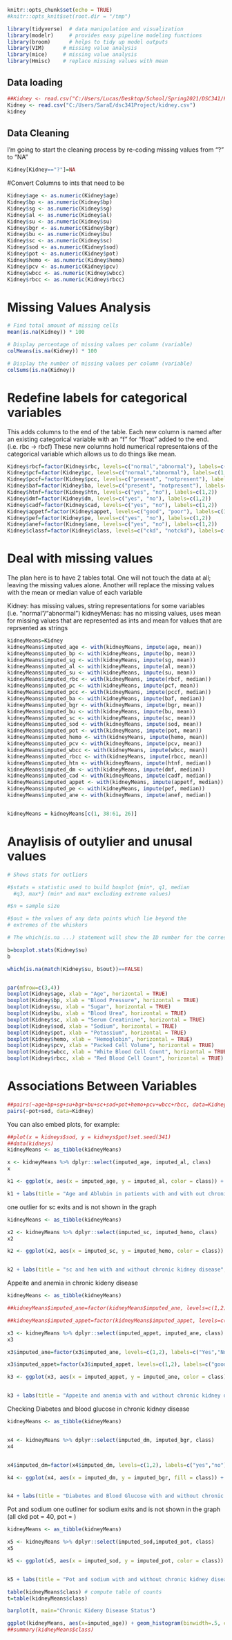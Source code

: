 ```r
knitr::opts_chunk$set(echo = TRUE)
#knitr::opts_knit$set(root.dir = "/tmp") 
```

```r
library(tidyverse)  # data manipulation and visualization
library(modelr)     # provides easy pipeline modeling functions
library(broom)      # helps to tidy up model outputs
library(VIM)      # missing value analysis
library(mice)     # missing value analysis
library(Hmisc)    # replace missing values with mean
```


## Data loading
```r
##Kidney <- read.csv("C:/Users/Lucas/Desktop/School/Spring2021/DSC341/Final Project/Chronic_Kidney_Disease/kidney.csv")
Kidney <- read.csv("C:/Users/SaraE/dsc341Project/kidney.csv")
kidney
```
## Data Cleaning

I'm going to start the cleaning process by re-coding missing values from "?" to "NA"
```r
Kidney[Kidney=="?"]=NA
```


#Convert Columns to ints that need to be
```r

Kidney$age <- as.numeric(Kidney$age)
Kidney$bp <- as.numeric(Kidney$bp)
Kidney$sg <- as.numeric(Kidney$sg)
Kidney$al <- as.numeric(Kidney$al)
Kidney$su <- as.numeric(Kidney$su)
Kidney$bgr <- as.numeric(Kidney$bgr)
Kidney$bu <- as.numeric(Kidney$bu)
Kidney$sc <- as.numeric(Kidney$sc)
Kidney$sod <- as.numeric(Kidney$sod)
Kidney$pot <- as.numeric(Kidney$pot)
Kidney$hemo <- as.numeric(Kidney$hemo)
Kidney$pcv <- as.numeric(Kidney$pcv)
Kidney$wbcc <- as.numeric(Kidney$wbcc)
Kidney$rbcc <- as.numeric(Kidney$rbcc)
```



# Missing Values Analysis

```r

# Find total amount of missing cells
mean(is.na(Kidney)) * 100

# Display percentage of missing values per column (variable)
colMeans(is.na(Kidney)) * 100

# Display the number of missing values per column (variable)
colSums(is.na(Kidney))

```


# Redefine labels for categorical variables 

This adds columns to the end of the table. Each new column is named after an existing categorical variable with an "f" for "float" added to the end. (i.e. rbc -> rbcf) These new columns hold numerical representaions of the categorical variable which allows us to do things like mean. 
```r

Kidney$rbcf=factor(Kidney$rbc, levels=c("normal","abnormal"), labels=c(1, 2))
Kidney$pcf=factor(Kidney$pc, levels=c("normal","abnormal"), labels=c(1, 2))
Kidney$pccf=factor(Kidney$pcc, levels=c("present", "notpresent"), labels=c(1,2))
Kidney$baf=factor(Kidney$ba, levels=c("present", "notpresent"), labels=c(1,2))
Kidney$htnf=factor(Kidney$htn, levels=c("yes", "no"), labels=c(1,2))
Kidney$dmf=factor(Kidney$dm, levels=c("yes", "no"), labels=c(1,2))
Kidney$cadf=factor(Kidney$cad, levels=c("yes", "no"), labels=c(1,2))
Kidney$appetf=factor(Kidney$appet, levels=c("good", "poor"), labels=c(1,2))
Kidney$pef=factor(Kidney$pe, levels=c("yes", "no"), labels=c(1,2))
Kidney$anef=factor(Kidney$ane, levels=c("yes", "no"), labels=c(1,2))
Kidney$classf=factor(Kidney$class, levels=c("ckd", "notckd"), labels=c(1,2))

```


# Deal with missing values

The plan here is to have 2 tables total. One will not touch the data at all; leaving the missing values alone. Another will replace the missing values with the mean or median value of each variable

Kidney: has missing values, string representations for some variables (i.e. "normal"/"abnormal")
kidneyMenas: has no missing values, uses mean for missing values that are represented as ints and mean for values that are reprsented as strings

```r

kidneyMeans=Kidney
kidneyMeans$imputed_age <- with(kidneyMeans, impute(age, mean))
kidneyMeans$imputed_bp <- with(kidneyMeans, impute(bp, mean))
kidneyMeans$imputed_sg <- with(kidneyMeans, impute(sg, mean))
kidneyMeans$imputed_al <- with(kidneyMeans, impute(al, mean))
kidneyMeans$imputed_su <- with(kidneyMeans, impute(su, mean))
kidneyMeans$imputed_rbc <- with(kidneyMeans, impute(rbcf, median))
kidneyMeans$imputed_pc <- with(kidneyMeans, impute(pcf, mean))
kidneyMeans$imputed_pcc <- with(kidneyMeans, impute(pccf, median))
kidneyMeans$imputed_ba <- with(kidneyMeans, impute(baf, median))
kidneyMeans$imputed_bgr <- with(kidneyMeans, impute(bgr, mean))
kidneyMeans$imputed_bu <- with(kidneyMeans, impute(bu, mean))
kidneyMeans$imputed_sc <- with(kidneyMeans, impute(sc, mean))
kidneyMeans$imputed_sod <- with(kidneyMeans, impute(sod, mean))
kidneyMeans$imputed_pot <- with(kidneyMeans, impute(pot, mean))
kidneyMeans$imputed_hemo <- with(kidneyMeans, impute(hemo, mean))
kidneyMeans$imputed_pcv <- with(kidneyMeans, impute(pcv, mean))
kidneyMeans$imputed_wbcc <- with(kidneyMeans, impute(wbcc, mean))
kidneyMeans$imputed_rbcc <- with(kidneyMeans, impute(rbcc, mean))
kidneyMeans$imputed_htn <- with(kidneyMeans, impute(htnf, median))
kidneyMeans$imputed_dm <- with(kidneyMeans, impute(dmf, median))
kidneyMeans$imputed_cad <- with(kidneyMeans, impute(cadf, median))
kidneyMeans$imputed_appet <- with(kidneyMeans, impute(appetf, median))
kidneyMeans$imputed_pe <- with(kidneyMeans, impute(pef, median))
kidneyMeans$imputed_ane <- with(kidneyMeans, impute(anef, median))


kidneyMeans = kidneyMeans[c(1, 38:61, 26)]

```

# Anaylisis of outylier and unusal values

```r

# Shows stats for outliers

#$stats = statistic used to build boxplot {min*, q1, median
  #q3, max*} (min* and max* excluding extreme values)

#$n = sample size

#$out = the values of any data points which lie beyond the
# extremes of the whiskers

# The which(is.na ...) statement will show the ID number for the corresponding value

b=boxplot.stats(Kidney$su)
b

which(is.na(match(Kidney$su, b$out))==FALSE)


par(mfrow=c(3,4))
boxplot(Kidney$age, xlab = "Age", horizontal = TRUE)
boxplot(Kidney$bp, xlab = "Blood Pressure", horizontal = TRUE)
boxplot(Kidney$su, xlab = "Sugar", horizontal = TRUE)
boxplot(Kidney$bu, xlab = "Blood Urea", horizontal = TRUE)
boxplot(Kidney$sc, xlab = "Serum Creatinine", horizontal = TRUE)
boxplot(Kidney$sod, xlab = "Sodium", horizontal = TRUE)
boxplot(Kidney$pot, xlab = "Potassium", horizontal = TRUE)
boxplot(Kidney$hemo, xlab = "Hemoglobin", horizontal = TRUE)
boxplot(Kidney$pcv, xlab = "Packed Cell Volume", horizontal = TRUE)
boxplot(Kidney$wbcc, xlab = "White Blood Cell Count", horizontal = TRUE)
boxplot(Kidney$rbcc, xlab = "Red Blood Cell Count", horizontal = TRUE)

```

# Associations Between Variables

```r

##pairs(~age+bp+sg+su+bgr+bu+sc+sod+pot+hemo+pcv+wbcc+rbcc, data=Kidney)
pairs(~pot+sod, data=Kidney)

```

You can also embed plots, for example:
```r
##plot(x = kidneys$sod, y = kidneys$pot)set.seed(341)
##data(kidneys)
kidneyMeans <- as_tibble(kidneyMeans)

x <- kidneyMeans %>% dplyr::select(imputed_age, imputed_al, class)
x

k1 <- ggplot(x, aes(x = imputed_age, y = imputed_al, color = class)) + geom_jitter()

k1 + labs(title = "Age and Ablubin in patients with and with out chronic kidney disease", x ="patient age", y="albulim level")

```
one outlier for sc exits and is not shown in the graph
```r
kidneyMeans <- as_tibble(kidneyMeans)

x2 <- kidneyMeans %>% dplyr::select(imputed_sc, imputed_hemo, class)
x2

k2 <- ggplot(x2, aes(x = imputed_sc, y = imputed_hemo, color = class)) + geom_jitter()


k2 + labs(title = "sc and hem with and without chronic kidney disease", x ="Sreum Creatinine", y = "Hemoglobin") + xlim(0,30)

```




Appeite and anemia in chronic kideny disease

```r
kidneyMeans <- as_tibble(kidneyMeans)

##kidneyMeans$imputed_ane=factor(kidneyMeans$imputed_ane, levels=c(1,2), labels=c("Yes","No"))

##kidneyMeans$imputed_appet=factor(kidneyMeans$imputed_appet, levels=c(1,2), labels=c("good","poor"))

x3 <- kidneyMeans %>% dplyr::select(imputed_appet, imputed_ane, class)
x3

x3$imputed_ane=factor(x3$imputed_ane, levels=c(1,2), labels=c("Yes","No"))

x3$imputed_appet=factor(x3$imputed_appet, levels=c(1,2), labels=c("good","poor"))

k3 <- ggplot(x3, aes(x = imputed_appet, y = imputed_ane, color = class)) + geom_jitter()


k3 + labs(title = "Appeite and anemia with and without chronic kidney disease", x ="Appetite", y = "Anemia")

```



Checking Diabetes and blood glucose in chronic kidney disease
```r
kidneyMeans <- as_tibble(kidneyMeans)


x4 <- kidneyMeans %>% dplyr::select(imputed_dm, imputed_bgr, class)
x4


x4$imputed_dm=factor(x4$imputed_dm, levels=c(1,2), labels=c("yes","no"))

k4 <- ggplot(x4, aes(x = imputed_dm, y = imputed_bgr, fill = class)) + geom_bar(stat = "identity")


k4 + labs(title = "Diabetes and Blood Glucose with and without chronic kidney disease", x ="Diabetes", y = "Blood Glucose")
```









Pot and sodium
one outliner for sodium exits and is not shown in the graph (all ckd pot = 40, pot = )
```r
kidneyMeans <- as_tibble(kidneyMeans)

x5 <- kidneyMeans %>% dplyr::select(imputed_sod,imputed_pot, class)
x5

k5 <- ggplot(x5, aes(x = imputed_sod, y = imputed_pot, color = class)) + geom_jitter(width = .1)


k5 + labs(title = "Pot and sodium with and without chronic kidney disease", x ="Sodium", y = "Potasium") +xlim(100,160) + ylim(0,10)

```

```r

table(kidneyMeans$class) # compute table of counts
t=table(kidneyMeans$class)

barplot(t, main="Chronic Kideny Disease Status")

ggplot(kidneyMeans, aes(x=imputed_age)) + geom_histogram(binwidth=.5, colour="black", fill="white") + facet_grid(class ~ .) + labs(title = "Age with and without chronic kidney disease", x ="age")
##summary(kidneyMeans$class)

```













